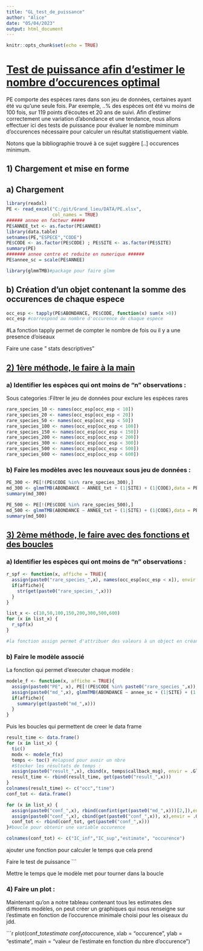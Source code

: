 ```yaml
---
title: "GL_test_de_puissance"
author: "Alice"
date: "05/04/2023"
output: html_document
---
```


```r
knitr::opts_chunk$set(echo = TRUE)
```

# [Test de puissance afin d'estimer le nombre d'occurences optimal]{.ul}

PE comporte des espèces rares dans son jeu de données, certaines ayant été vu qu'une seule fois. Par exemple, ..% des espèces ont été vu moins de 100 fois, sur 119 points d'écoutes et 20 ans de suivi. Afin d'estimer correctement une variation d'abondance et une tendance, nous allons effectuer ici des tests de puissance pour évaluer le nombre miminum d'occurences nécessaire pour calculer un résultat statistiquement viable.

Notons que la bibliographie trouvé à ce sujet suggère [..] occurences minimum.

## 1) Chargement et mise en forme

## a) Chargement

```r
library(readxl)
PE <- read_excel("C:/git/Grand_lieu/DATA/PE.xlsx",
                 col_names = TRUE)
###### annee en facteur #####
PE$ANNEE_txt <- as.factor(PE$ANNEE)
library(data.table)
setnames(PE,"ESPECE","CODE")
PE$CODE <- as.factor(PE$CODE) ; PE$SITE <- as.factor(PE$SITE)
summary(PE)
####### annee centre et reduite en numerique ###### 
PE$annee_sc = scale(PE$ANNEE)

library(glmmTMB)#package pour faire glmm
```

## b) Création d'un objet contenant la somme des occurences de chaque espece

```r
occ_esp <- tapply(PE$ABONDANCE, PE$CODE, function(x) sum(x >0))
occ_esp #correspond au nombre d'occurence de chaque espece
```

\#La fonction tapply permet de compter le nombre de fois ou il y a une presence d'oiseaux

Faire une case " stats descriptives"

## [2) 1ère méthode, le faire à la main]{.ul}

### a) Identifier les espèces qui ont moins de "n" observations :

Sous categories :Filtrer le jeu de données pour exclure les espèces rares

```r
rare_species_10 <- names(occ_esp[occ_esp < 10])
rare_species_20 <- names(occ_esp[occ_esp < 20])
rare_species_50 <- names(occ_esp[occ_esp < 50])
rare_species_100 <- names(occ_esp[occ_esp < 100])
rare_species_150 <- names(occ_esp[occ_esp < 150])
rare_species_200 <- names(occ_esp[occ_esp < 200])
rare_species_300 <- names(occ_esp[occ_esp < 300])
rare_species_500 <- names(occ_esp[occ_esp < 500])
rare_species_600 <- names(occ_esp[occ_esp < 600])
```

### b) Faire les modèles avec les nouveaux sous jeu de données :

```r
PE_300 <- PE[!(PE$CODE %in% rare_species_300),]
md_300 <- glmmTMB(ABONDANCE ~ ANNEE_txt + (1|SITE) + (1|CODE),data = PE_300 ,  family = nbinom2)
summary(md_300)

PE_500 <- PE[!(PE$CODE %in% rare_species_500),]
md_500 <- glmmTMB(ABONDANCE ~ ANNEE_txt + (1|SITE) + (1|CODE),data = PE2 ,  family = nbinom2)
summary(md_500)
```

## [3) 2ème méthode, le faire avec des fonctions et des boucles]{.ul}

### a) Identifier les espèces qui ont moins de "n" observations :

```r
r_spf <- function(x, affiche = TRUE){
  assign(paste0("rare_species_",x), names(occ_esp[occ_esp < x]), envir = .GlobalEnv)
  if(affiche){
    str(get(paste0("rare_species_",x)))
  }
}

list_x <- c(10,50,100,150,200,300,500,600)
for (x in list_x) {
  r_spf(x)
}

#la fonction assign permet d'attribuer des valeurs à un object en créant un nom d'objet dynamique
```

### b) Faire le modèle associé
La fonction qui permet d'executer chaque modèle : 
```r
modele_f <- function(x, affiche = TRUE){
  assign(paste0("PE", x), PE[!(PE$CODE %in% paste0("rare_species_",x)),])
  assign(paste0("md_",x), glmmTMB(ABONDANCE ~ annee_sc + (1|SITE) + (1|CODE), data = get(paste0("PE",x)), family = nbinom2))
  if(affiche){
    summary(get(paste0("md_",x)))
  }
}
```
Puis les boucles qui permettent de creer le data frame 
```r

result_time <- data.frame()
for (x in list_x) {
  tic()
  modx <- modele_f(x)
  temps <- toc() #elapsed pour avoir un nbre 
  #Stocker les résultats de temps :
  assign(paste0("result_",x), cbind(x, temps$callback_msg), envir = .GlobalEnv)
  result_time <- rbind(result_time, get(paste0("result_",x)))
}
colnames(result_time) <- c("occ","time")
conf_tot <- data.frame()

for (x in list_x) {
  assign(paste0("conf_",x), rbind(confint(get(paste0("md_",x)))[2,]),envir = .GlobalEnv)
  assign(paste0("conf_",x), cbind(get(paste0("conf_",x)), x),envir = .GlobalEnv)
  conf_tot <- rbind(conf_tot, get(paste0("conf_",x)))
}#boucle pour obtenir une variable occurence

colnames(conf_tot) <- c("IC_inf","IC_sup","estimate", "occurence")

```



ajouter une fonction pour calculer le temps que cela prend

Faire le test de puissance \`\`\`

Mettre le temps que le modèle met pour tourner dans la boucle

### 4) Faire un plot :

Maintenant qu'on a notre tableau contenant tous les estimates des différents modèles, on peut créer un graphiques qui nous renseigne sur l'estimate en fonction de l'occurence minimale choisi pour les oiseaux du jdd.

```r

plot(conf_tot$estimate~conf_tot$occurence, xlab = "occurence", ylab = "estimate", main = "valeur de l'estimate en fonction du nbre d'occurence")
